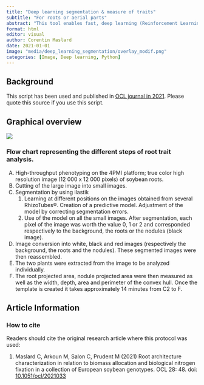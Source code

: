 ---
title: "Deep learning segmentation & measure of traits"
subtitle: "For roots or aerial parts"
abstract: "This tool enables fast, deep learning (Reinforcement Learning) segmentation of high-resolution images. The script then performs measurements such as projected area, shape width and height, perimeter, skeleton..."
format: html
editor: visual
author: Corentin Maslard
date: 2021-01-01
image: "media/deep_learning_segmentation/overlay_modif.png"
categories: [Image, Deep learning, Python]
---

## Background

This script has been used and published in [OCL journal in 2021](https://doi.org/10.1051/ocl/2021033). Please quote this source if you use this script.

## Graphical overview

![](media/deep_learning_segmentation/flow_chart.png)

### Flow chart representing the different steps of root trait analysis.

(A) High-throughput phenotyping on the 4PMI platform; true color high resolution image (12 000 x 12 000 pixels) of soybean roots.
(B) Cutting of the large image into small images.
(C) Segmentation by using ilastik
    1.  Learning at different positions on the images obtained from several RhizoTubes®. Creation of a predictive model. Adjustment of the model by correcting segmentation errors.
    2.  Use of the model on all the small images. After segmentation, each pixel of the image was worth the value 0, 1 or 2 and corresponded respectively to the background, the roots or the nodules (black image).
(D) Image conversion into white, black and red images (respectively the background, the roots and the nodules). These segmented images were then reassembled.
(E) The two plants were extracted from the image to be analyzed individually.
(F) The root projected area, nodule projected area were then measured as well as the width, depth, area and perimeter of the convex hull. Once the template is created it takes approximately 14 minutes from C2 to F.

## Article Information

### How to cite
Readers should cite the original research article where this protocol was used:

1. Maslard C, Arkoun M, Salon C, Prudent M (2021) Root architecture characterization in relation to biomass allocation and biological nitrogen fixation in a collection of European soybean genotypes. OCL 28: 48. doi: [10.1051/ocl/2021033](https://doi.org/10.1051/ocl/2021033)
